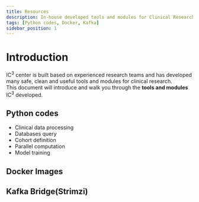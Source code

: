 ```yaml
---
title: Resources
description: In-house developed tools and modules for Clinical Research with AI
tags: [Python codes, Docker, Kafka]
sidebar_position: 1
---
```


# Introduction

IC<sup>3</sup> center is built based on experienced research teams and has developed many safe, clean and useful tools and modules for clinical research. <br />
This document will introduce and walk you through the **tools and modules** IC<sup>3</sup> developed.


## Python codes

* Clinical data processing
* Databases query
* Cohort definition
* Parallel computation
* Model training

## Docker Images

## Kafka Bridge(Strimzi)
